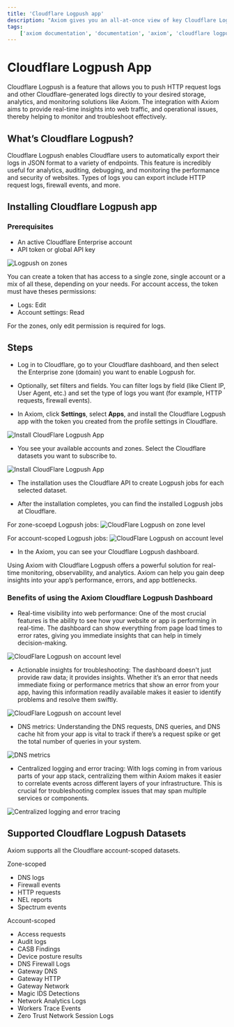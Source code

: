 ```yaml
---
title: 'Cloudflare Logpush app'
description: "Axiom gives you an all-at-once view of key Cloudflare Logpush metrics and logs, out of the box, with our dynamic Cloudflare Logpush dashboard."
tags:
    ['axiom documentation', 'documentation', 'axiom', 'cloudflare logpush', 'requests', 'edge network', 'route trigger', 'cloudflare']
---
```


# Cloudflare Logpush App

Cloudflare Logpush is a feature that allows you to push HTTP request logs and other Cloudflare-generated logs directly to your desired storage, analytics, and monitoring solutions like Axiom. The integration with Axiom aims to provide real-time insights into web traffic, and operational issues, thereby helping to monitor and troubleshoot effectively.

## What’s Cloudflare Logpush?

Cloudflare Logpush enables Cloudflare users to automatically export their logs in JSON format to a variety of endpoints. This feature is incredibly useful for analytics, auditing, debugging, and monitoring the performance and security of websites. Types of logs you can export include HTTP request logs, firewall events, and more.

## Installing Cloudflare Logpush app

### Prerequisites

- An active Cloudflare Enterprise account
- API token or global API key

![Logpush on zones](/doc-assets/shots/api-token-permissions.png)

You can create a token that has access to a single zone, single account or a mix of all these, depending on your needs. For account access, the token must
have theses permissions:
  - Logs: Edit
  - Account settings: Read

For the zones, only edit permission is required for logs.

## Steps

- Log in to Cloudflare, go to your Cloudflare dashboard, and then select the Enterprise zone (domain) you want to enable Logpush for.

- Optionally, set filters and fields. You can filter logs by field (like Client IP, User Agent, etc.) and set the type of logs you want (for example, HTTP requests, firewall events).

- In Axiom, click **Settings**, select **Apps**, and install the Cloudflare Logpush app with the token you created from the profile settings in Cloudflare.

![Install CloudFlare Logpush App](/doc-assets/shots/axiom-install-cloudflare-logpush.png)

- You see your available accounts and zones. Select the Cloudflare datasets you want to subscribe to.

![Install CloudFlare Logpush App](/doc-assets/shots/cloudflare-datasets-selection.png)

- The installation uses the Cloudflare API to create Logpush jobs for each selected dataset.

- After the installation completes, you can find the installed Logpush jobs at Cloudflare.

For zone-scoepd Logpush jobs:
![CloudFlare Logpush on zone level](/doc-assets/shots/status-logpush-job-zone-scoped.png)

For account-scoped Logpush jobs:
![CloudFlare Logpush on account level](/doc-assets/shots/status-logpush-job-account-scoped.png)

- In the Axiom, you can see your Cloudflare Logpush dashboard.

Using Axiom with Cloudflare Logpush offers a powerful solution for real-time monitoring, observability, and analytics. Axiom can help you gain deep insights into your app’s performance, errors, and app bottlenecks.

### Benefits of using the Axiom Cloudflare Logpush Dashboard 

- Real-time visibility into web performance: One of the most crucial features is the ability to see how your website or app is performing in real-time. The dashboard can show everything from page load times to error rates, giving you immediate insights that can help in timely decision-making.

![CloudFlare Logpush on account level](/doc-assets/shots/realtime-dashboard-performance.png)

- Actionable insights for troubleshooting: The dashboard doesn't just provide raw data; it provides insights. Whether it’s an error that needs immediate fixing or performance metrics that show an error from your app, having this information readily available makes it easier to identify problems and resolve them swiftly.

![CloudFlare Logpush on account level](/doc-assets/shots/acitonable-insights-cloudflare-dashboard.png)

- DNS metrics: Understanding the DNS requests, DNS queries, and DNS cache hit from your app is vital to track if there’s a request spike or get the total number of queries in your system.

![DNS metrics](/doc-assets/shots/dns-metrics-dashboard.png)

- Centralized logging and error tracing: With logs coming in from various parts of your app stack, centralizing them within Axiom makes it easier to correlate events across different layers of your infrastructure. This is crucial for troubleshooting complex issues that may span multiple services or components.

![Centralized logging and error tracing](/doc-assets/shots/centralized-logging-error-tracing.png)

## Supported Cloudflare Logpush Datasets

Axiom supports all the Cloudflare account-scoped datasets.

Zone-scoped
- DNS logs
- Firewall events
- HTTP requests
- NEL reports
- Spectrum events

Account-scoped
- Access requests
- Audit logs
- CASB Findings
- Device posture results
- DNS Firewall Logs
- Gateway DNS
- Gateway HTTP
- Gateway Network
- Magic IDS Detections
- Network Analytics Logs
- Workers Trace Events
- Zero Trust Network Session Logs